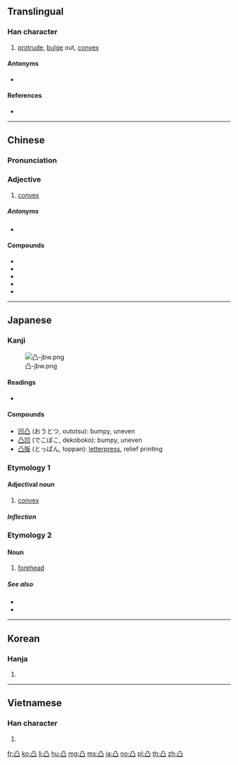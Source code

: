 ==Translingual==
{{stroke order|strokes=5}}
{{stroke order|strokes=5|type=jbw}}

===Han character===
{{Han char|rn=17|rad=凵|as=03|sn=5|four=77777|canj=BSS}}

# [[protrude]], [[bulge]] out, [[convex]]

====Antonyms====
* {{l|mul|凹}}

====References====
* {{Han ref|kx=0135.090|dkj=01809|dj=0301.050|hdz=10307.060|uh=51F8|ud=20984|bh=A559|bd=42329}}

----

==Chinese==
{{zh-forms}}

===Pronunciation===
{{zh-pron
|m=tū,tú,dié,1nb=standard in Mainland; variant in Taiwan,2nb=Taiwan,3nb=variant
|c=dat6
|h=pfs=thu̍t
|mc=y
|oc=y
|ma=Zh-tu.ogg
|cat=v,a
}}

===Adjective===
{{zh-adj}}

# [[convex]]

=====Antonyms=====
* {{zh-l|凹|concave}}

====Compounds====
* {{zh-l|凹凸}}
* {{zh-l|凸版}}
* {{zh-l|凸輪}}
* {{zh-l|凸面鏡}}
* {{zh-l|凸透鏡}}

{{zh-cat|Advanced}}

----

==Japanese==

===Kanji===
{{ja-kanji|grade=c|rs=凵03}}
[[File:凸-jbw.png|right|thumb]]

====Readings====
* {{ja-readings|on=[[とつ]] (totsu)|kun=[[でこ]] (deko)}}

====Compounds====
* [[凹凸]] (おうとつ, outotsu): bumpy, uneven
* [[凸凹]] (でこぼこ, dekoboko): bumpy, uneven
* [[凸版]] (とっぱん, toppan): [[letterpress]], relief printing

===Etymology 1===

====Adjectival noun====
{{ja-adj|infl=な|とつ}}

# [[convex]]

=====Inflection=====
{{ja-na|とつ}}

===Etymology 2===

====Noun====
{{ja-noun|でこ}}

# [[forehead]]

=====See also=====
* {{l|ja|額|tr=[[ひたい]], hitai}}
* {{l|ja|お凸|tr=[[おでこ]], odeko}}

----

==Korean==

===Hanja===
{{ko-hanja|hangeul=[[철]], [[돌]]|rv=cheol, dol|mr=ch'ŏl, tol}}

# {{defn|lang=ko|sort=凵03}}

----

==Vietnamese==

===Han character===
{{vi-hantu|[[đột]]|rs=凵03}}

# {{defn|lang=vi|sort=凵03}}

[[fr:凸]]
[[ko:凸]]
[[li:凸]]
[[hu:凸]]
[[mg:凸]]
[[ms:凸]]
[[ja:凸]]
[[no:凸]]
[[pl:凸]]
[[th:凸]]
[[zh:凸]]